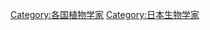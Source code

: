 {{Commonscat|Botanists from Japan}}

[[Category:各国植物学家|Category:各国植物学家]]
[[Category:日本生物学家|Category:日本生物学家]]